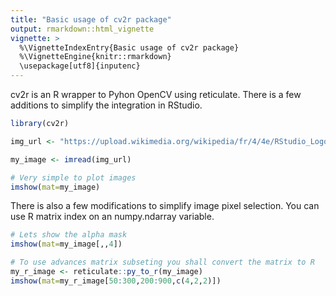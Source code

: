 ```yaml
---
title: "Basic usage of cv2r package"
output: rmarkdown::html_vignette
vignette: >
  %\VignetteIndexEntry{Basic usage of cv2r package}
  %\VignetteEngine{knitr::rmarkdown}
  \usepackage[utf8]{inputenc}
---
```


cv2r is an R wrapper to Pyhon OpenCV using reticulate.
There is a few additions to simplify the integration in RStudio.

```r
library(cv2r)

img_url <- "https://upload.wikimedia.org/wikipedia/fr/4/4e/RStudio_Logo.png"

my_image <- imread(img_url)

# Very simple to plot images
imshow(mat=my_image)
```

There is also a few modifications to simplify image pixel selection. You can use R matrix index on an numpy.ndarray variable.

```r

# Lets show the alpha mask
imshow(mat=my_image[,,4])
```

```r
# To use advances matrix subseting you shall convert the matrix to R 
my_r_image <- reticulate::py_to_r(my_image)
imshow(mat=my_r_image[50:300,200:900,c(4,2,2)])
```



